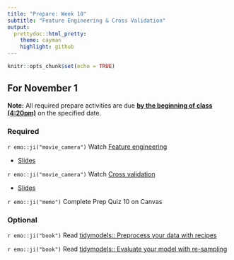 ```yaml
---
title: "Prepare: Week 10"
subtitle: "Feature Engineering & Cross Validation"
output: 
  prettydoc::html_pretty:
    theme: cayman
    highlight: github
---
```


```r
knitr::opts_chunk$set(echo = TRUE)
```


## For November 1

**Note:** All required prepare activities are due **<u>by the beginning of class (4:20pm)</u>** on the specified date.

### Required

`r emo::ji("movie_camera")` Watch [Feature engineering](https://youtu.be/wZt9ab4jBZ4)

- [Slides](https://kgfitzgerald.github.io/APU_MATH_250/slides/30-feature-engineering.html)

`r emo::ji("movie_camera")` Watch [Cross validation](https://youtu.be/L1KfIISmUT4)

- [Slides](https://kgfitzgerald.github.io/APU_MATH_250/slides/31-cross-validation.html)

`r emo::ji("memo")` Complete Prep Quiz 10 on Canvas


### Optional 

`r emo::ji("book")` Read [tidymodels:: Preprocess your data with recipes](https://www.tidymodels.org/start/recipes/)

`r emo::ji("book")` Read [tidymodels:: Evaluate your model with re-sampling](https://www.tidymodels.org/start/resampling/) 




